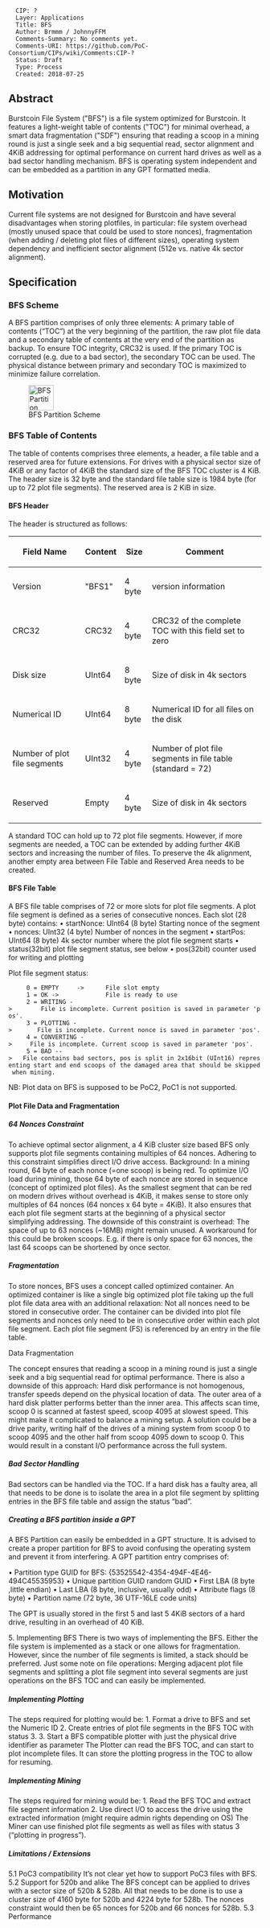 <pre>
  CIP: ?
  Layer: Applications
  Title: BFS
  Author: Brmmm / JohnnyFFM
  Comments-Summary: No comments yet.
  Comments-URI: https://github.com/PoC-Consortium/CIPs/wiki/Comments:CIP-?
  Status: Draft
  Type: Process
  Created: 2018-07-25
</pre>

==Abstract==
Burstcoin File System ("BFS") is a file system optimized for Burstcoin. It features a light-weight table of contents ("TOC") for minimal overhead, a smart data fragmentation ("SDF") ensuring that reading a scoop in a mining round is just a single seek and a big sequential read, sector alignment and 4KiB addressing for optimal performance on current hard drives as well as a bad sector handling mechanism. BFS is operating system independent and can be embedded as a partition in any GPT formatted media. 

==Motivation==
Current file systems are not designed for Burstcoin and have several disadvantages when storing plotfiles, in particular:
file system overhead (mostly unused space that could be used to store nonces), fragmentation (when adding / deleting plot files of different sizes), operating system dependency and inefficient sector alignment (512e vs. native 4k sector alignment).

==Specification==

===BFS Scheme===
A BFS partition comprises of only three elements: A primary table of contents (“TOC”) at the very beginning of the partition, the raw plot file data and a secondary table of contents at the very end of the partition as backup. To ensure TOC integrity, CRC32 is used. If the primary TOC is corrupted (e.g. due to a bad sector), the secondary TOC can be used. The physical distance between primary and secondary TOC is maximized to minimize failure correlation.

[[File:CIP-XXXX-1.png|center|50px|BFS Partition Scheme]]

===BFS Table of Contents===
The table of contents comprises three elements, a header, a file table and a reserved area for future extensions. For drives with a physical sector size of 4KiB or any factor of 4KiB the standard size of the BFS TOC cluster is 4 KiB. The header size is 32 byte and the standard file table size is 1984 byte (for up to 72 plot file segments). The reserved area is 2 KiB in size. 

====BFS Header====
The header is structured as follows:

{|
|-
! Field Name !! Content !! Size !! Comment
|-
| Version || "BFS1" || 4 byte || version information
|-
| CRC32 || CRC32  || 4 byte || CRC32 of the complete TOC with this field set to zero 
|-
| Disk size || UInt64 || 8 byte || Size of disk in 4k sectors
|-
| Numerical ID || UInt64 || 8 byte || Numerical ID for all files on the disk
|-
| Number of plot file segments || UInt32 || 4 byte || Number of plot file segments in file table (standard = 72)
|-
| Reserved || Empty || 4 byte || Size of disk in 4k sectors
|}

A standard TOC can hold up to 72 plot file segments. However, if more segments are needed, a TOC can be extended by adding further 4KiB sectors and increasing the number of files. To preserve the 4k alignment, another empty area between File Table and Reserved Area needs to be created. 


====BFS File Table====

A BFS file table comprises of 72 or more slots for plot file segments. A plot file segment is defined as a series of consecutive nonces. 
Each slot (28 byte) contains: 
•	startNonce: UInt64 (8 byte)		Starting nonce of the segment
•	nonces: UInt32 (4 byte)			Number of nonces in the segment
•	startPos: UInt64 (8 byte)		4k sector number where the plot file segment starts  
•	status(32bit) 				plot file segment status, see below
•	pos(32bit)				counter used for writing and plotting

Plot file segment status:
      0 = EMPTY 	-> 		File slot empty
      1 = OK -> 			File is ready to use
      2 = WRITING -> 		File is incomplete. Current position is saved in parameter 'pos'.
      3 = PLOTTING -> 		File is incomplete. Current nonce is saved in parameter 'pos'.
      4 = CONVERTING -> 	File is incomplete. Current scoop is saved in parameter 'pos'.
      5 = BAD --> 	File contains bad sectors, pos is split in 2x16bit (UInt16) representing start and end scoops of the damaged area that should be skipped when mining.
NB: Plot data on BFS is supposed to be PoC2, PoC1 is not supported.


====Plot File Data and Fragmentation====

=====64 Nonces Constraint=====
To achieve optimal sector alignment, a 4 KiB cluster size based BFS only supports plot file segments containing multiples of 64 nonces. Adhering to this constraint simplifies direct I/O drive access.
Background: In a mining round, 64 byte of each nonce (=one scoop) is being red. To optimize I/O load during mining, those 64 byte of each nonce are stored in sequence (concept of optimized plot files). As the smallest segment that can be red on modern drives without overhead is 4KiB, it makes sense to store only multiples of 64 nonces (64 nonces x 64 byte = 4KiB). It also ensures that each plot file segment starts at the beginning of a physical sector simplifying addressing.  
The downside of this constraint is overhead: The space of up to 63 nonces (~16MB) might remain unused. A workaround for this could be broken scoops. E.g. if there is only space for 63 nonces, the last 64 scoops can be shortened by once sector. 

=====Fragmentation=====
To store nonces, BFS uses a concept called optimized container. An optimized container is like a single big optimized plot file taking up the full plot file data area with an additional relaxation: Not all nonces need to be stored in consecutive order. The container can be divided into plot file segments and nonces only need to be in consecutive order within each plot file segment. Each plot file segment (FS) is referenced by an entry in the file table. 

Data Fragmentation

The concept ensures that reading a scoop in a mining round is just a single seek and a big sequential read for optimal performance.
There is also a downside of this approach: Hard disk performance is not homogenous, transfer speeds depend on the physical location of data. The outer area of a hard disk platter performs better than the inner area. This affects scan time, scoop 0 is scanned at fastest speed, scoop 4095 at slowest speed. This might make it complicated to balance a mining setup. A solution could be a drive parity, writing half of the drives of a mining system from scoop 0 to scoop 4095 and the other half from scoop 4095 down to scoop 0. This would result in a constant I/O performance across the full system. 

=====Bad Sector Handling=====
Bad sectors can be handled via the TOC. If a hard disk has a faulty area, all that needs to be done is to isolate the area in a plot file segment by splitting entries in the BFS file table and assign the status “bad”. 
 
=====Creating a BFS partition inside a GPT=====
A BFS Partition can easily be embedded in a GPT structure. It is advised to create a proper partition for BFS to avoid confusing the operating system and prevent it from interfering. A GPT partition entry comprises of:

•	Partition type GUID 		for BFS:  {53525542-4354-494F-4E46-494C45535953} 
•	Unique partition GUID		random GUID
•	First LBA			(8 byte ,little endian) 
•	Last LBA 			(8 byte, inclusive, usually odd) 
•	Attribute flags			(8 byte)
•	Partition name			(72 byte, 36 UTF-16LE code units)

The GPT is usually stored in the first 5 and last 5 4KiB sectors of a hard drive, resulting in an overhead of 40 KiB. 

5.	Implementing BFS
There is two ways of implementing the BFS. Either the file system is implemented as a stack or one allows for fragmentation. However, since the number of file segments is limited, a stack should be preferred. 
Just some note on file operations: 
Merging adjacent plot file segments and splitting a plot file segment into several segments are just operations on the BFS TOC and can easily be implemented. 

=====Implementing Plotting=====
The steps required for plotting would be:
1.	Format a drive to BFS and set the Numeric ID
2.	Create entries of plot file segments in the BFS TOC with status 3.
3.	Start a BFS compatible plotter with just the physical drive identifier as parameter
The Plotter can read the BFS TOC, and can start to plot incomplete files. It can store the plotting progress in the TOC to allow for resuming. 

=====Implementing Mining=====
The steps required for mining would be:
1.	Read the BFS TOC and extract file segment information
2.	Use direct I/O to access the drive using the extracted information (might require admin rights depending on OS)
The Miner can use finished plot file segments as well as files with status 3 (“plotting in progress”). 
 
=====Limitations / Extensions=====

5.1	PoC3 compatibility
It’s not clear yet how to support PoC3 files with BFS. 
5.2	Support for 520b and alike
The BFS concept can be applied to drives with a sector size of 520b & 528b. All that needs to be done is to use a cluster size of 4160 byte for 520b and 4224 byte for 528b. The nonces constraint would then be 65 nonces for 520b and 66 nonces for 528b.
5.3 Performance

